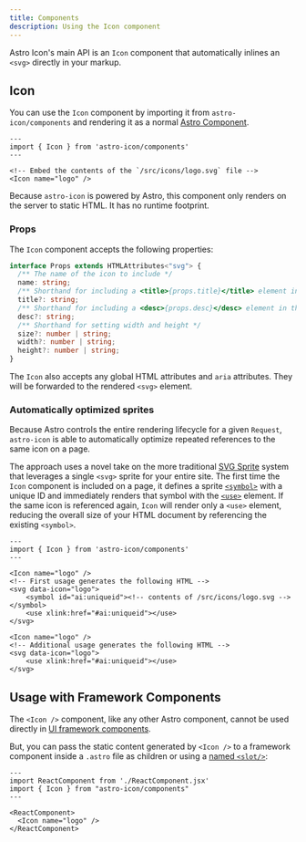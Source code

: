 ```yaml
---
title: Components
description: Using the Icon component
---
```


Astro Icon's main API is an `Icon` component that automatically inlines an `<svg>` directly in your markup.

## Icon

You can use the `Icon` component by importing it from `astro-icon/components` and rendering it as a normal [Astro Component](https://docs.astro.build/en/core-concepts/astro-components/).

```astro mark="Icon" {6}
---
import { Icon } from 'astro-icon/components'
---

<!-- Embed the contents of the `/src/icons/logo.svg` file -->
<Icon name="logo" />
```

Because `astro-icon` is powered by Astro, this component only renders on the server to static HTML. It has no runtime footprint.

### Props

The `Icon` component accepts the following properties:

```ts
interface Props extends HTMLAttributes<"svg"> {
  /** The name of the icon to include */
  name: string;
  /** Shorthand for including a <title>{props.title}</title> element in the SVG */
  title?: string;
  /** Shorthand for including a <desc>{props.desc}</desc> element in the SVG */
  desc?: string;
  /** Shorthand for setting width and height */
  size?: number | string;
  width?: number | string;
  height?: number | string;
}
```

The `Icon` also accepts any global HTML attributes and `aria` attributes. They will be forwarded to the rendered `<svg>` element.

### Automatically optimized sprites

Because Astro controls the entire rendering lifecycle for a given `Request`, `astro-icon` is able to automatically optimize repeated references to the same icon on a page.

The approach uses a novel take on the more traditional [SVG Sprite](https://css-tricks.com/svg-sprites-use-better-icon-fonts/) system that leverages a single `<svg>` sprite for your entire site. The first time the `Icon` component is included on a page, it defines a sprite [`<symbol>`](https://developer.mozilla.org/en-US/docs/Web/SVG/Element/symbol) with a unique ID and immediately renders that symbol with the [`<use>`](https://developer.mozilla.org/en-US/docs/Web/SVG/Element/use) element. If the same icon is referenced again, `Icon` will render only a `<use>` element, reducing the overall size of your HTML document by referencing the existing `<symbol>`.

```astro
---
import { Icon } from 'astro-icon/components'
---

<Icon name="logo" />
<!-- First usage generates the following HTML -->
<svg data-icon="logo">
	<symbol id="ai:uniqueid"><!-- contents of /src/icons/logo.svg --></symbol>
	<use xlink:href="#ai:uniqueid"></use>
</svg>

<Icon name="logo" />
<!-- Additional usage generates the following HTML -->
<svg data-icon="logo">
	<use xlink:href="#ai:uniqueid"></use>
</svg>
```

## Usage with Framework Components

The `<Icon />` component, like any other Astro component, cannot be used directly in [UI framework components](https://docs.astro.build/en/core-concepts/framework-components/).

But, you can pass the static content generated by `<Icon />` to a framework component inside a `.astro` file as children or using a [named `<slot/>`](https://docs.astro.build/en/core-concepts/framework-components/#can-i-use-astro-components-inside-my-framework-components):

```astro
---
import ReactComponent from './ReactComponent.jsx'
import { Icon } from "astro-icon/components"
---

<ReactComponent>
  <Icon name="logo" />
</ReactComponent>
```
